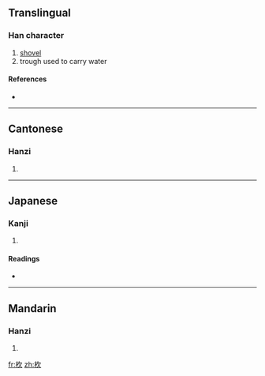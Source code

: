 {{also|锨}}
==Translingual==

===Han character===
{{Han char|rn=75|rad=木|as=04|sn=8|four=4798<sub>2</sub>|canj=木弓人 (DNO)}}

# [[shovel]]
# trough used to carry water

====References====
* {{Han ref|kx=0513.150|dkj=14502|dj=0901.030|hdz=21173.120|uh=6774|ud=26484|bh=CCDC|bd=52444}}

----

==Cantonese==

===Hanzi===
{{yue-hanzi|jyut=|y=yan1|sim=锨}}

# {{defn|Cantonese}}

----

==Japanese==

===Kanji===
{{ja-kanji|grade=|rs=木04}}

# {{defn|Japanese}}

====Readings====
* {{ja-readings|on=[[けん]] (ken), [[こん]] (kon)|kun=[[すき]] (suki)}}

----

==Mandarin==

===Hanzi===
{{cmn-hanzi|sim=锨|pin=[[xiān]] ([[xian1]])|wg=hsien<sup>1</sup>}}

# {{defn|Mandarin}}

[[fr:杴]]
[[zh:杴]]